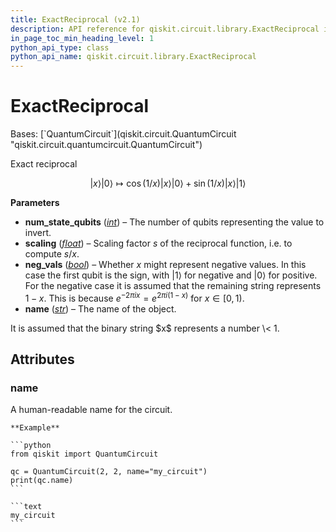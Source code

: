 ```yaml
---
title: ExactReciprocal (v2.1)
description: API reference for qiskit.circuit.library.ExactReciprocal in qiskit v2.1
in_page_toc_min_heading_level: 1
python_api_type: class
python_api_name: qiskit.circuit.library.ExactReciprocal
---
```


# ExactReciprocal

<Class id="qiskit.circuit.library.ExactReciprocal" isDedicatedPage={true} github="https://github.com/Qiskit/qiskit/tree/stable/2.1/qiskit/circuit/library/arithmetic/exact_reciprocal.py#L20-L52" signature="qiskit.circuit.library.ExactReciprocal(num_state_qubits, scaling, neg_vals=False, name='1/x')" modifiers="class">
  Bases: [`QuantumCircuit`](qiskit.circuit.QuantumCircuit "qiskit.circuit.quantumcircuit.QuantumCircuit")

  Exact reciprocal

$$
|x\rangle |0\rangle \mapsto \cos(1/x)|x\rangle|0\rangle + \sin(1/x)|x\rangle |1\rangle
$$

  **Parameters**

  *   **num\_state\_qubits** ([*int*](https://docs.python.org/3/library/functions.html#int "(in Python v3.13)")) – The number of qubits representing the value to invert.
  *   **scaling** ([*float*](https://docs.python.org/3/library/functions.html#float "(in Python v3.13)")) – Scaling factor $s$ of the reciprocal function, i.e. to compute $s / x$.
  *   **neg\_vals** ([*bool*](https://docs.python.org/3/library/functions.html#bool "(in Python v3.13)")) – Whether $x$ might represent negative values. In this case the first qubit is the sign, with $|1\rangle$ for negative and $|0\rangle$ for positive. For the negative case it is assumed that the remaining string represents $1 - x$. This is because $e^{-2 \pi i x} = e^{2 \pi i (1 - x)}$ for $x \in [0,1)$.
  *   **name** ([*str*](https://docs.python.org/3/library/stdtypes.html#str "(in Python v3.13)")) – The name of the object.

  <Admonition title="Note" type="note">
    It is assumed that the binary string $x$ represents a number \< 1.
  </Admonition>

  ## Attributes

  ### name

  <Attribute id="qiskit.circuit.library.ExactReciprocal.name" attributeTypeHint="str">
    A human-readable name for the circuit.

    **Example**

    ```python
    from qiskit import QuantumCircuit

    qc = QuantumCircuit(2, 2, name="my_circuit")
    print(qc.name)
    ```

    ```text
    my_circuit
    ```
  </Attribute>
</Class>

